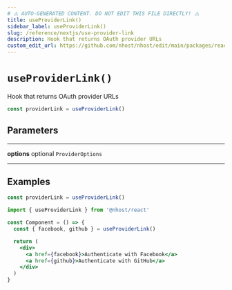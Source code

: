 ```yaml
---
# ⚠️ AUTO-GENERATED CONTENT. DO NOT EDIT THIS FILE DIRECTLY! ⚠️
title: useProviderLink()
sidebar_label: useProviderLink()
slug: /reference/nextjs/use-provider-link
description: Hook that returns OAuth provider URLs
custom_edit_url: https://github.com/nhost/nhost/edit/main/packages/react/src/hooks/authentication.ts#L392
---
```


# `useProviderLink()`

Hook that returns OAuth provider URLs

```js
const providerLink = useProviderLink()
```

## Parameters

---

**<span className="parameter-name">options</span>** <span className="optional-status">optional</span> `ProviderOptions`

---

## Examples

```js
const providerLink = useProviderLink()
```

```jsx
import { useProviderLink } from '@nhost/react'

const Component = () => {
  const { facebook, github } = useProviderLink()

  return (
    <div>
      <a href={facebook}>Authenticate with Facebook</a>
      <a href={github}>Authenticate with GitHub</a>
    </div>
  )
}
```
